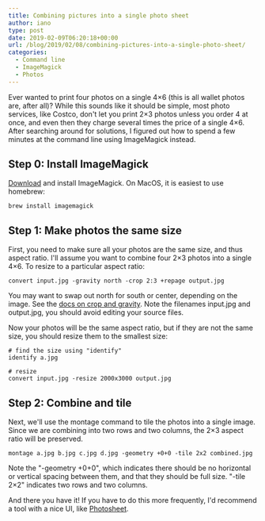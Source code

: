 ```yaml
---
title: Combining pictures into a single photo sheet
author: iano
type: post
date: 2019-02-09T06:20:18+00:00
url: /blog/2019/02/08/combining-pictures-into-a-single-photo-sheet/
categories:
  - Command line
  - ImageMagick
  - Photos
---
```


Ever wanted to print four photos on a single 4&#215;6 (this is all wallet photos are, after all)? While this sounds like it should be simple, most photo services, like Costco, don't let you print 2&#215;3 photos unless you order 4 at once, and even then they charge several times the price of a single 4&#215;6. After searching around for solutions, I figured out how to spend a few minutes at the command line using ImageMagick instead.

## Step 0: Install ImageMagick

[Download][1] and install ImageMagick. On MacOS, it is easiest to use homebrew:

```shell
brew install imagemagick
```

## Step 1: Make photos the same size

First, you need to make sure all your photos are the same size, and thus aspect ratio. I'll assume you want to combine four 2&#215;3 photos into a single 4&#215;6. To resize to a particular aspect ratio:

```shell
convert input.jpg -gravity north -crop 2:3 +repage output.jpg
```

You may want to swap out north for south or center, depending on the image. See the [docs on crop and gravity][2]. Note the filenames input.jpg and output.jpg, you should avoid editing your source files.

Now your photos will be the same aspect ratio, but if they are not the same size, you should resize them to the smallest size:

```shell
# find the size using "identify"
identify a.jpg

# resize
convert input.jpg -resize 2000x3000 output.jpg
```

## Step 2: Combine and tile

Next, we'll use the montage command to tile the photos into a single image. Since we are combining into two rows and two columns, the 2&#215;3 aspect ratio will be preserved.

```shell
montage a.jpg b.jpg c.jpg d.jpg -geometry +0+0 -tile 2x2 combined.jpg
```

Note the "-geometry +0+0", which indicates there should be no horizontal or vertical spacing between them, and that they should be full size. "-tile 2&#215;2" indicates two rows and two columns.

And there you have it! If you have to do this more frequently, I'd recommend a tool with a nice UI, like [Photosheet][3].

[1]: https://imagemagick.org/script/download.php
[2]: http://www.imagemagick.org/Usage/crop/#crop_gravity
[3]: https://www.photility.com/photosheet/

